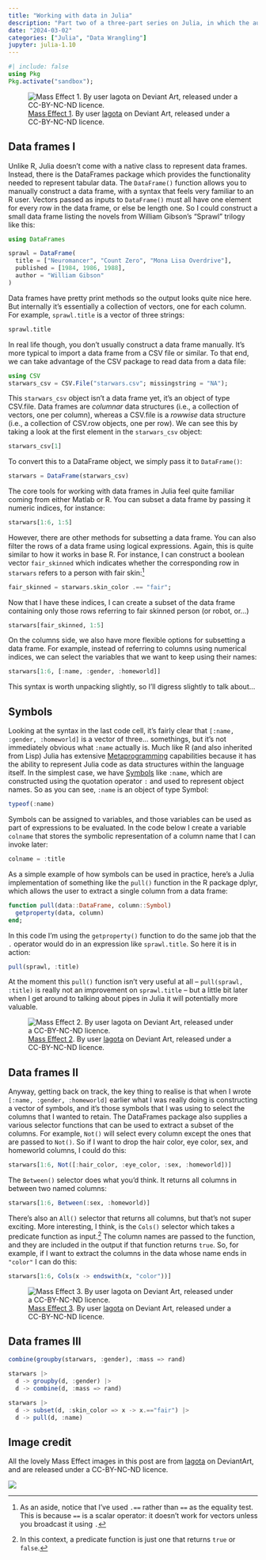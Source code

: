 ```yaml
---
title: "Working with data in Julia"
description: "Part two of a three-part series on Julia, in which the author teaches herself the basics of wrangling rectangular data in Julia"
date: "2024-03-02"
categories: ["Julia", "Data Wrangling"]
jupyter: julia-1.10
--- 
```


```julia
#| include: false
using Pkg
Pkg.activate("sandbox");
```

<!--------------- post begins here ----------------->




::: {.column-margin}

![[Mass Effect 1](https://www.deviantart.com/lagota/art/Mass-Effect-1-Final-Poster-295106207). By user [lagota](https://www.deviantart.com/lagota) on Deviant Art, released under a CC-BY-NC-ND licence.](mass-effect-1.jpg){fig-alt="Reimagined Mass Effect 1 cover showing the Normandy departing the Citadel"}

:::

## Data frames I

Unlike R, Julia doesn't come with a native class to represent data frames. Instead, there is the DataFrames package which provides the functionality needed to represent tabular data. The `DataFrame()` function allows you to manually construct a data frame, with a syntax that feels very familiar to an R user. Vectors passed as inputs to `DataFrame()` must all have one element for every row in the data frame, or else be length one. So I could construct a small data frame listing the novels from William Gibson's "Sprawl" trilogy like this:

```julia
using DataFrames

sprawl = DataFrame(
  title = ["Neuromancer", "Count Zero", "Mona Lisa Overdrive"],
  published = [1984, 1986, 1988], 
  author = "William Gibson"
)
```

Data frames have pretty print methods so the output looks quite nice here. But internally it's essentially a collection of vectors, one for each column. For example, `sprawl.title` is a vector of three strings:

```julia
sprawl.title
```

In real life though, you don't usually construct a data frame manually. It's more typical to import a data frame from a CSV file or similar. To that end, we can take advantage of the CSV package to read data from a data file:

```julia
using CSV
starwars_csv = CSV.File("starwars.csv"; missingstring = "NA");
```

This `starwars_csv` object isn't a data frame yet, it's an object of type CSV.file. Data frames are *columnar* data structures (i.e., a collection of vectors, one per column), whereas a CSV.file is a *rowwise* data structure (i.e., a collection of CSV.row objects, one per row). We can see this by taking a look at the first element in the `starwars_csv` object:

```julia
starwars_csv[1]
```

To convert this to a DataFrame object, we simply pass it to `DataFrame()`:

```julia
starwars = DataFrame(starwars_csv)
```

The core tools for working with data frames in Julia feel quite familiar coming from either Matlab or R. You can subset a data frame by passing it numeric indices, for instance:

```julia
starwars[1:6, 1:5]
```

However, there are other methods for subsetting a data frame. You can also filter the rows of a data frame using logical expressions. Again, this is quite similar to how it works in base R. For instance, I can construct a boolean vector `fair_skinned` which indicates whether the corresponding row in `starwars` refers to a person with fair skin:^[As an aside, notice that I've used `.==` rather than `==` as the equality test. This is because `==` is a scalar operator: it doesn't work for vectors unless you broadcast it using `.`]

```julia
fair_skinned = starwars.skin_color .== "fair";
```

Now that I have these indices, I can create a subset of the data frame containing only those rows referring to fair skinned person (or robot, or...)

```julia
starwars[fair_skinned, 1:5]
```

On the columns side, we also have more flexible options for subsetting a data frame. For example, instead of referring to columns using numerical indices, we can select the variables that we want to keep using their names:

```julia
starwars[1:6, [:name, :gender, :homeworld]]
```

This syntax is worth unpacking slightly, so I'll digress slightly to talk about...

## Symbols

Looking at the syntax in the last code cell, it's fairly clear that `[:name, :gender, :homeworld]` is a vector of three... somethings, but it's not immediately obvious what `:name` actually is. Much like R (and also inherited from Lisp) Julia has extensive [Metaprogramming](https://docs.julialang.org/en/v1/manual/metaprogramming/) capabilities because it has the ability to represent Julia code as data structures within the language itself. In the simplest case, we have [Symbols](https://docs.julialang.org/en/v1/base/base/#Core.Symbol) like `:name`, which are constructed using the quotation operator `:` and used to represent object names. So as you can see, `:name` is an object of type Symbol:

```julia
typeof(:name)
```

Symbols can be assigned to variables, and those variables can be used as part of expressions to be evaluated. In the code below I create a variable `colname` that stores the symbolic representation of a column name that I can invoke later:

```julia
colname = :title
```

As a simple example of how symbols can be used in practice, here's a Julia implementation of something like the `pull()` function in the R package dplyr, which allows the user to extract a single column from a data frame:

```julia
function pull(data::DataFrame, column::Symbol)
  getproperty(data, column)
end;
```

In this code I'm using the `getproperty()` function to do the same job that the `.` operator would do in an expression like `sprawl.title`. So here it is in action:

```julia
pull(sprawl, :title)
```

At the moment this `pull()` function isn't very useful at all -- `pull(sprawl, :title)` is really not an improvement on `sprawl.title` -- but a little bit later when I get around to talking about pipes in Julia it will potentially more valuable.


::: {.column-margin}

![[Mass Effect 2](https://www.deviantart.com/lagota/art/Mass-Effect-2-Final-Poster-294884760). By user [lagota](https://www.deviantart.com/lagota) on Deviant Art, released under a CC-BY-NC-ND licence.](mass-effect-2.jpg){fig-alt="Reimagined Mass Effect 2 cover showing the Normandy attacked by a Collector ship"}

:::


## Data frames II

Anyway, getting back on track, the key thing to realise is that when I wrote `[:name, :gender, :homeworld]` earlier what I was really doing is constructing a vector of symbols, and it's those symbols that I was using to select the columns that I wanted to retain. The DataFrames package also supplies a various selector functions that can be used to extract a subset of the columns. For example, `Not()` will select every column except the ones that are passed to `Not()`. So if I want to drop the hair color, eye color, sex, and homeworld columns, I could do this:

```julia
starwars[1:6, Not([:hair_color, :eye_color, :sex, :homeworld])]
```

The `Between()` selector does what you'd think. It returns all columns in between two named columns:

```julia
starwars[1:6, Between(:sex, :homeworld)]
```

There's also an `All()` selector that returns all columns, but that's not super exciting. More interesting, I think, is the `Cols()` selector which takes a predicate function as input.^[In this context, a predicate function is just one that returns `true` or `false`.] The column names are passed to the function, and they are included in the output if that function returns `true`. So, for example, if I want to extract the columns in the data whose name ends in `"color"` I can do this: 

```julia
starwars[1:6, Cols(x -> endswith(x, "color"))]
```



::: {.column-margin}

![[Mass Effect 3](https://www.deviantart.com/lagota/art/Mass-Effect-3-Final-Poster-290367120). By user [lagota](https://www.deviantart.com/lagota) on Deviant Art, released under a CC-BY-NC-ND licence.](mass-effect-3.jpg){fig-alt="Reimagined Mass Effect 3 cover showing the Normandy facing a fleet fo reapers"}

:::

## Data frames III

```julia
combine(groupby(starwars, :gender), :mass => rand) 
```

```julia
starwars |>
  d -> groupby(d, :gender) |>
  d -> combine(d, :mass => rand)
```

```julia
starwars |>
  d -> subset(d, :skin_color => x -> x.=="fair") |>
  d -> pull(d, :name)
```


## Image credit

All the lovely Mass Effect images in this post are from [lagota](https://www.deviantart.com/lagota) on DeviantArt, and are released under a CC-BY-NC-ND licence.

<!-- https://www.deviantart.com/lagota/art/The-illusive-man-306521415 -->
![](illusive-man.png)










